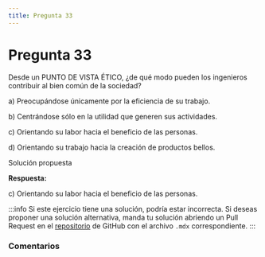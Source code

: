 ```yaml
---
title: Pregunta 33
---
```



# Pregunta 33

<div className="exercise">
Desde un PUNTO DE VISTA ÉTICO, ¿de qué modo pueden los ingenieros contribuir al bien común
de la sociedad?

a) Preocupándose únicamente por la eficiencia de su trabajo.

b) Centrándose sólo en la utilidad que generen sus actividades.

c) Orientando su labor hacia el beneficio de las personas.

d) Orientando su trabajo hacia la creación de productos bellos.
</div>

<MDXDetails>
<summary>Solución propuesta</summary>

<div className="exercise">

**Respuesta:**

c) Orientando su labor hacia el beneficio de las personas.
</div>

:::info
Si este ejercicio tiene una solución, podría estar incorrecta. Si deseas proponer una solución alternativa, manda tu solución abriendo
un Pull Request en el [repositorio](https://github.com/crow-rojas/apuntes-fundamentals/pulls) de GitHub con el archivo
`.mdx` correspondiente.
:::

</MDXDetails>

### Comentarios

<Disqus
  url="https://crow-rojas.github.io/apuntes-fundamentals/docs/engineering/ethics/exercises/2019-2/p33"
  identifier="docs/engineering/ethics/exercises/2019-2/p33"
  title="2019-2 Ética - Pregunta 33"
/>
